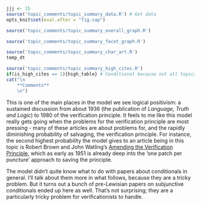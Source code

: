 ```r
jjj <- 15
source('topic_comments/topic_summary_data.R') # Get data
opts_knit$set(eval.after = "fig.cap")
```

```r
source('topic_comments/topic_summary_overall_graph.R')
```

```r

source('topic_comments/topic_summary_facet_graph.R')
```

```r

source('topic_comments/topic_summary_char_art.R')
temp_dt
```

```r
source('topic_comments/topic_summary_high_cites.R')
if(is_high_cites == 1){high_table} # Conditional because not all topics have high cites
cat("\n
	**Comments**
	\n")
```

This is one of the main places in the model we see logical positivism: a sustained discussion from about 1936 (the publication of _Language, Truth and Logic_) to 1980 of the verification principle. It feels to me like this model really gets going when the problems for the verification principle are most pressing - many of these articles are about problems for, and the rapidly diminishing probability of salvaging, the verification principle. For instance, the second highest probability the model gives to an article being in this topic is Robert Brown and John Watling's [Amending the Verification Principle](https://philpapers.org/rec/BROATV), which as early as 1951 is already deep into the 'one patch per puncture' approach to saving the principle.

The model didn't quite know what to do with papers about conditionals in general. I'll talk about them more in what follows, because they are a tricky problem. But it turns out a bunch of pre-Lewisian papers on subjunctive conditionals ended up here as well. That's not surprising; they are a particularly tricky problem for verificationists to handle.